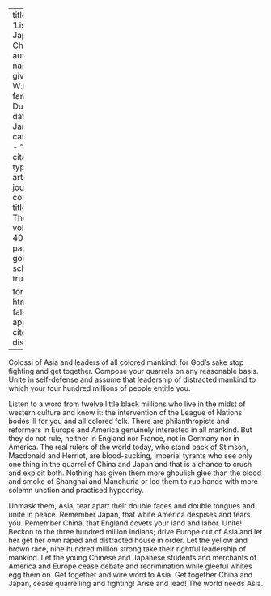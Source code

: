 
---
title: 'Listen, Japan and China'
author:
  - name:
      given: W.E.B.
      family: Du Bois
date: Jan. 1933
categories: 
  - ""
citation: 
  type: article-journal
  container-title: The Crisis
  volume: 40
  issue: 1
  page: 20
google-scholar: true

format:
  html:
    toc: false
    appendix-cite-as: display
---


Colossi of Asia and leaders of all colored mankind: for God's sake stop fighting and get together. Compose your quarrels on any reasonable basis. Unite in self-defense and assume that leadership of distracted mankind to which your four hundred millions of people entitle you.

Listen to a word from twelve little black millions who live in the midst of western culture and know it: the intervention of the League of Nations bodes ill for you and all colored folk. There are philanthropists and reformers in Europe and America genuinely interested in all mankind. But they do not rule, neither in England nor France, not in Germany nor in America. The real rulers of the world today, who stand back of Stimson, Macdonald and Herriot, are blood-sucking, imperial tyrants who see only one thing in the quarrel of China and Japan and that is a chance to crush and exploit both. Nothing has given them more ghoulish glee than the blood and smoke of Shanghai and Manchuria or led them to rub hands with more solemn unction and practised hypocrisy.

Unmask them, Asia; tear apart their double faces and double tongues and unite in peace. Remember Japan, that white America despises and fears you. Remember China, that England covets your land and labor. Unite! Beckon to the three hundred million Indians; drive Europe out of Asia and let her get her own raped and distracted house in order. Let the yellow and brown race, nine hundred million strong take their rightful leadership of mankind. Let the young Chinese and Japanese students and merchants of America and Europe cease debate and recrimination while gleeful whites egg them on. Get together and wire word to Asia. Get together China and Japan, cease quarrelling and fighting! Arise and lead! The world needs Asia.

 